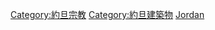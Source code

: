 {{Commons category|Religious buildings in Jordan}}

[[Category:約旦宗教|Category:約旦宗教]]
[[Category:約旦建築物|Category:約旦建築物]]
[[Category:亞洲各國宗教場所|Jordan]]